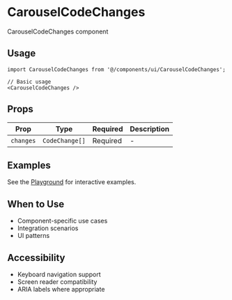 # CarouselCodeChanges

CarouselCodeChanges component

## Usage

```tsx
import CarouselCodeChanges from '@/components/ui/CarouselCodeChanges';

// Basic usage
<CarouselCodeChanges />
```

## Props

| Prop | Type | Required | Description |
|------|------|----------|-------------|
| `changes` | `CodeChange[]` | Required | - |

## Examples

See the [Playground](/play) for interactive examples.

## When to Use

- Component-specific use cases
- Integration scenarios
- UI patterns

## Accessibility

- Keyboard navigation support
- Screen reader compatibility
- ARIA labels where appropriate
